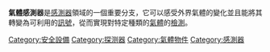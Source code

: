 {{Expand|time=2013-02-16T11:39:54+00:00 }}
'''氣體感測器'''是[[感測器|感測器]]領域的一個重要分支，它可以感受外界氣體的變化並且能將其轉變為可利用的[[訊號|訊號]]，從而實現對特定種類的[[氣體|氣體]]的[[檢測|檢測]]。

{{Tech-stub}}

[[Category:安全設備|Category:安全設備]]
[[Category:探测器|Category:探测器]]
[[Category:氣體物件|Category:氣體物件]]
[[Category:感測器|Category:感測器]]